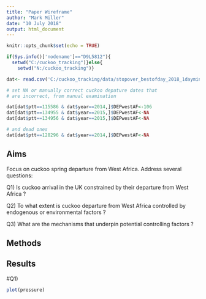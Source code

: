```yaml
---
title: "Paper Wireframe"
author: "Mark Miller"
date: "10 July 2018"
output: html_document
---
```


```r
knitr::opts_chunk$set(echo = TRUE)
```

```r
if(Sys.info()['nodename']=="D9L5812"){
  setwd("C:/cuckoo_tracking")}else{
    setwd("N:/cuckoo_tracking")}

dat<- read.csv('C:/cuckoo_tracking/data/stopover_bestofday_2018_1daymin_recalc_spring_mig_summary_dead.csv', h=T)

# set NA or manually correct cuckoo depature dates that
# are incorrect, from manual examination

dat[dat$ptt==115586 & dat$year==2014,]$DEPwestAF<-106
dat[dat$ptt==134955 & dat$year==2015,]$DEPwestAF<-NA
dat[dat$ptt==134956 & dat$year==2015,]$DEPwestAF<-NA

# and dead ones
dat[dat$ptt==128296 & dat$year==2014,]$DEPwestAF<-NA

```

## Aims

Focus on cuckoo spring departure from West Africa. Address several questions:

Q1) Is cuckoo arrival in the UK constrained by their departure from West Africa ?

Q2) To what extent is cuckoo departure from West Africa controlled by endogenous or environmental factors ?

Q3) What are the mechanisms that underpin potential controlling factors ?

## Methods 

## Results

#Q1)  

```r
plot(pressure)
```



